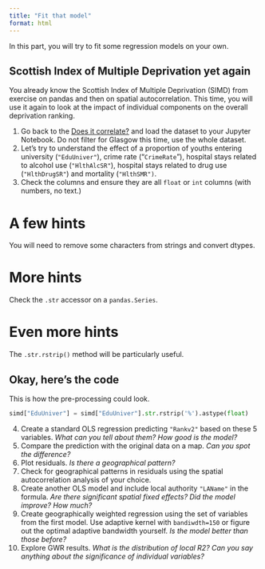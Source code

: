 ```yaml
---
title: "Fit that model"
format: html
---
```


In this part, you will try to fit some regression models on your own.

## Scottish Index of Multiple Deprivation yet again

You already know the Scottish Index of Multiple Deprivation (SIMD) from exercise on
pandas and then on spatial autocorrelation. This time, you will use it again to look
at the impact of individual components on the overall deprivation ranking.

1. Go back to the [Does it correlate?](../chapter_05/exercise.qmd) and load the dataset to your Jupyter Notebook. Do not filter for Glasgow this time, use the whole dataset.
2. Let's try to understand the effect of a proportion of youths entering university (`"EduUniver"`), crime rate ("`CrimeRate`"), hospital stays related to alcohol use (`"HlthAlcSR"`), hospital stays related to drug use (`"HlthDrugSR"`) and mortality (`"HlthSMR")`.
3. Check the columns and ensure they are all `float`  or `int` columns (with numbers, no text.)

::: {.callout-tip collapse="true"}
# A few hints

You will need to remove some characters from strings and convert dtypes.

::: {.callout-tip collapse="true"}
# More hints

Check the `.str` accessor on a `pandas.Series`.

::: {.callout-tip collapse="true"}
# Even more hints

The `.str.rstrip()` method will be particularly useful.

::: {.callout-tip collapse="true"}
# Okay, here's the code

This is how the pre-processing could look.

```py
simd["EduUniver"] = simd["EduUniver"].str.rstrip('%').astype(float)
```

:::
:::
:::
:::

4. Create a standard OLS regression predicting `"Rankv2"` based on these 5 variables. *What can you tell about them? How good is the model?*
5. Compare the prediction with the original data on a map. *Can you spot the difference?*
6. Plot residuals. *Is there a geographical pattern?*
7. Check for geographical patterns in residuals using the spatial autocorrelation analysis of your choice.
8. Create another OLS model and include local authority `"LAName"` in the formula. *Are there significant spatial fixed effects? Did the model improve? How much?*
9. Create geographically weighted regression using the set of variables from the first model. Use adaptive kernel with `bandiwdth=150` or figure out the optimal adaptive bandwidth yourself. *Is the model better than those before?*
10. Explore GWR results. *What is the distribution of local R2? Can you say anything about the significance of individual variables?*